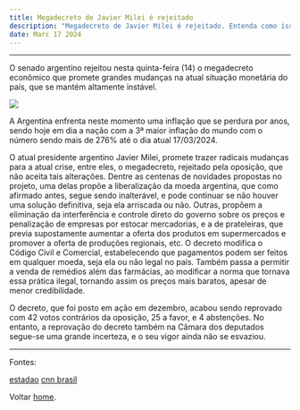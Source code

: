 ---
title: Megadecreto de Javier Milei é rejeitado
description: "Megadecreto de Javier Milei é rejeitado. Entenda como isso influencia na economia da Argentina."
date: Marc 17 2024
---

---

O senado argentino rejeitou nesta quinta-feira (14) o megadecreto econômico que promete grandes mudanças na atual situação monetária do país, que se mantém altamente instável.

<img src="https://s2-valor.glbimg.com/51THustePGxDyyQpSvk1BH72B8s=/0x0:3058x2039/984x0/smart/filters:strip_icc()/i.s3.glbimg.com/v1/AUTH_63b422c2caee4269b8b34177e8876b93/internal_photos/bs/2023/i/v/vvWjB2TnSak1s3zlKfPA/46e0981c546f425da09654720a2649f4-1-76b004883b184ce6aa62d3d39aac89a6.jpg"/>

A Argentina enfrenta neste momento uma inflação que se perdura por anos, sendo hoje em dia a nação com a 3ª maior inflação do mundo com o número sendo mais de 276% até o dia atual 17/03/2024.

O atual presidente argentino Javier Milei, promete trazer radicais mudanças para a atual crise, entre eles, o megadecreto, rejeitado pela oposição, que não aceita tais alterações.
Dentre as centenas de novidades propostas no projeto, uma delas propõe a liberalização da moeda argentina, que como afirmado antes, segue sendo inalterável, e pode continuar se não houver uma solução definitiva, seja ela arriscada ou não.
Outras, propõem a eliminação da interferência e controle direto do governo sobre os preços e penalização de empresas por estocar mercadorias, e a de prateleiras, que previa supostamente aumentar a oferta dos produtos em supermercados e promover a oferta de produções regionais, etc.
O decreto modifica o Código Civil e Comercial, estabelecendo que pagamentos podem ser feitos em qualquer moeda, seja ela ou não legal no país. Também passa a permitir a venda de remédios além das farmácias, ao modificar a norma que tornava essa prática ilegal, tornando assim os preços mais baratos, apesar de menor credibilidade.

O decreto, que foi posto em ação em dezembro, acabou sendo reprovado com 42 votos contrários da oposição, 25 a favor, e 4 abstenções.
No entanto, a reprovação do decreto também na Câmara dos deputados segue-se uma grande incerteza, e o seu vigor ainda não se esvaziou.

---

Fontes:

[estadao](https://www.estadao.com.br/internacional/decreto-de-milei-na-argentina-abre-caminho-para-privatizar-todas-as-empresas-estatais/)
[cnn brasil](https://www.cnnbrasil.com.br/internacional/milei-tem-derrota-no-senado-que-rejeita-megadecreto-para-desregular-economia/ )

Voltar [home](/).